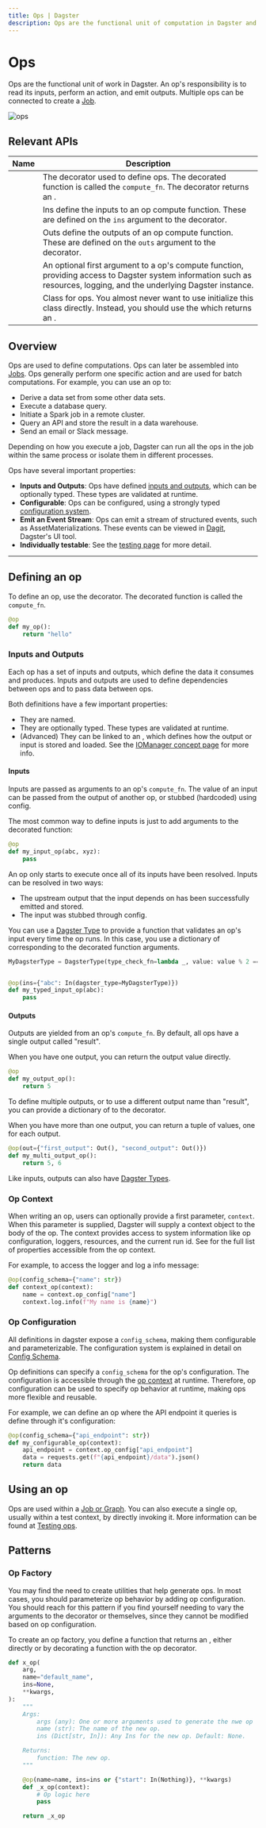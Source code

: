 ```yaml
---
title: Ops | Dagster
description: Ops are the functional unit of computation in Dagster and contain the core logic of your orchestration graph.
---
```


# Ops

Ops are the functional unit of work in Dagster. An op's responsibility is to read its inputs, perform an action, and emit outputs. Multiple ops can be connected to create a [Job](/concepts/solids-pipelines/pipelines).

<Image alt="ops" src="/images/solids.png" width={3200} height={1040} />

## Relevant APIs

| Name                                    | Description                                                                                                                                                                                     |
| --------------------------------------- | ----------------------------------------------------------------------------------------------------------------------------------------------------------------------------------------------- |
| <PyObject object="op" decorator />      | The decorator used to define ops. The decorated function is called the `compute_fn`. The decorator returns an <PyObject object="OpDefinition" />.                                               |
| <PyObject object="In" />                | Ins define the inputs to an op compute function. These are defined on the `ins` argument to the <PyObject object="op" decorator/> decorator.                                                    |
| <PyObject object="Out" />               | Outs define the outputs of an op compute function. These are defined on the `outs` argument to the <PyObject object="op" displayText="op" decorator/> decorator.                                |
| <PyObject object="OpExecutionContext"/> | An optional first argument to a op's compute function, providing access to Dagster system information such as resources, logging, and the underlying Dagster instance.                          |
| <PyObject object="OpDefinition"  />     | Class for ops. You almost never want to use initialize this class directly. Instead, you should use the <PyObject object="op" decorator /> which returns an <PyObject object="OpDefinition" />. |

## Overview

Ops are used to define computations. Ops can later be assembled into [Jobs](/concepts/solids-pipelines/pipelines). Ops generally perform one specific action and are used for batch computations. For example, you can use an op to:

- Derive a data set from some other data sets.
- Execute a database query.
- Initiate a Spark job in a remote cluster.
- Query an API and store the result in a data warehouse.
- Send an email or Slack message.

Depending on how you execute a job, Dagster can run all the ops in the job within the same process or isolate them in different processes.

Ops have several important properties:

- **Inputs and Outputs**: Ops have defined [inputs and outputs](#inputs-and-outputs), which can be optionally typed. These types are validated at runtime.
- **Configurable**: Ops can be configured, using a strongly typed [configuration system](/concepts/configuration/config-schema).
- **Emit an Event Stream**: Ops can emit a stream of structured events, such as AssetMaterializations. These events can be viewed in [Dagit](/concepts/dagit/dagit), Dagster's UI tool.
- **Individually testable**: See the [testing page](/concepts/testing) for more detail.

---

## Defining an op

To define an op, use the <PyObject object="op" decorator /> decorator. The decorated function is called the `compute_fn`.

```python file=/concepts/solids_pipelines/solids.py startafter=start_op_marker endbefore=end_op_marker
@op
def my_op():
    return "hello"
```

### Inputs and Outputs

Each op has a set of inputs and outputs, which define the data it consumes and produces. Inputs and outputs are used to define dependencies between ops and to pass data between ops.

Both definitions have a few important properties:

- They are named.
- They are optionally typed. These types are validated at runtime.
- (Advanced) They can be linked to an <PyObject object="IOManager"/>, which defines how the output or input is stored and loaded. See the [IOManager concept page](/concepts/io-management/io-managers) for more info.

#### Inputs

Inputs are passed as arguments to an op's `compute_fn`. The value of an input can be passed from the output of another op, or stubbed (hardcoded) using config.

The most common way to define inputs is just to add arguments to the decorated function:

```python file=/concepts/solids_pipelines/solids.py startafter=start_input_op_marker endbefore=end_input_op_marker
@op
def my_input_op(abc, xyz):
    pass
```

An op only starts to execute once all of its inputs have been resolved. Inputs can be resolved in two ways:

- The upstream output that the input depends on has been successfully emitted and stored.
- The input was stubbed through config.

You can use a [Dagster Type](/concepts/types) to provide a function that validates an op's input every time the op runs. In this case, you use a dictionary of <PyObject object="In" pluralize /> corresponding to the decorated function arguments.

```python file=/concepts/solids_pipelines/solids.py startafter=start_typed_input_op_marker endbefore=end_typed_input_op_marker
MyDagsterType = DagsterType(type_check_fn=lambda _, value: value % 2 == 0, name="MyDagsterType")


@op(ins={"abc": In(dagster_type=MyDagsterType)})
def my_typed_input_op(abc):
    pass
```

#### Outputs

Outputs are yielded from an op's `compute_fn`. By default, all ops have a single output called "result".

When you have one output, you can return the output value directly.

```python file=/concepts/solids_pipelines/solids.py startafter=start_output_op_marker endbefore=end_output_op_marker
@op
def my_output_op():
    return 5
```

To define multiple outputs, or to use a different output name than "result", you can provide a dictionary of <PyObject object="Out" pluralize /> to the <PyObject object="op" decorator /> decorator.

When you have more than one output, you can return a tuple of values, one for each output.

```python file=/concepts/solids_pipelines/solids.py startafter=start_multi_output_op_marker endbefore=end_multi_output_op_marker
@op(out={"first_output": Out(), "second_output": Out()})
def my_multi_output_op():
    return 5, 6
```

Like inputs, outputs can also have [Dagster Types](/concepts/types).

### Op Context

When writing an op, users can optionally provide a first parameter, `context`. When this parameter is supplied, Dagster will supply a context object to the body of the op. The context provides access to system information like op configuration, loggers, resources, and the current run id. See <PyObject object="OpExecutionContext"/> for the full list of properties accessible from the op context.

For example, to access the logger and log a info message:

```python file=/concepts/solids_pipelines/solids.py startafter=start_op_context_marker endbefore=end_op_context_marker
@op(config_schema={"name": str})
def context_op(context):
    name = context.op_config["name"]
    context.log.info(f"My name is {name}")
```

### Op Configuration

All definitions in dagster expose a `config_schema`, making them configurable and parameterizable. The configuration system is explained in detail on [Config Schema](/concepts/configuration/config-schema).

Op definitions can specify a `config_schema` for the op's configuration. The configuration is accessible through the [op context](#op-context) at runtime. Therefore, op configuration can be used to specify op behavior at runtime, making ops more flexible and reusable.

For example, we can define an op where the API endpoint it queries is define through it's configuration:

```python file=/concepts/solids_pipelines/solids.py startafter=start_configured_op_marker endbefore=end_configured_op_marker
@op(config_schema={"api_endpoint": str})
def my_configurable_op(context):
    api_endpoint = context.op_config["api_endpoint"]
    data = requests.get(f"{api_endpoint}/data").json()
    return data
```

## Using an op

Ops are used within a [Job or Graph](/concepts/solids-pipelines/pipelines). You can also execute a single op, usually within a test context, by directly invoking it. More information can be found at [Testing ops](/concepts/testing#testing-ops).

## Patterns

### Op Factory

You may find the need to create utilities that help generate ops. In most cases, you should parameterize op behavior by adding op configuration. You should reach for this pattern if you find yourself needing to vary the arguments to the <PyObject object="op" decorator /> decorator or <PyObject object="OpDefinition"/> themselves, since they cannot be modified based on op configuration.

To create an op factory, you define a function that returns an <PyObject object="OpDefinition"/>, either directly or by decorating a function with the op decorator.

```python file=/concepts/solids_pipelines/solids.py startafter=start_op_factory_pattern_marker endbefore=end_op_factory_pattern_marker
def x_op(
    arg,
    name="default_name",
    ins=None,
    **kwargs,
):
    """
    Args:
        args (any): One or more arguments used to generate the nwe op
        name (str): The name of the new op.
        ins (Dict[str, In]): Any Ins for the new op. Default: None.

    Returns:
        function: The new op.
    """

    @op(name=name, ins=ins or {"start": In(Nothing)}, **kwargs)
    def _x_op(context):
        # Op logic here
        pass

    return _x_op
```
